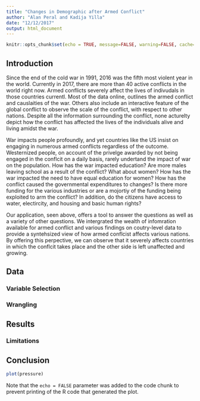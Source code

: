```yaml
---
title: "Changes in Demographic after Armed Conflict"
author: "Alan Peral and Kadija Yilla"
date: "12/12/2017"
output: html_document
---
```


```r
knitr::opts_chunk$set(echo = TRUE, message=FALSE, warning=FALSE, cache=TRUE)
```

## Introduction

Since the end of the cold war in 1991, 2016 was the fifth most violent year in the world. Currently in 2017, there are more than 40 active conflicts in the world right now. Armed conflicts severely affect the lives of indivudals in those countries currentl. Most of the data online, outlines the armed conflict and causlaities of the war. Others also include an interactive feature of the global conflict to observe the scale of the conflict, with respect to other nations. Despite all the information surrounding the conflict, none acturelty depict how the conflict has affected the lives of the individuals alive and living amidst the war.

War impacts people profoundly, and yet countries like the US insist on engaging in numerous armed conflicts regardless of the outcome. Westernized people, on  account of the privelge awarded by not being engaged in the conflcit on a daily basis, rarely undertand the impact of war on the population. How has the war impacted education? Are more males leaving school as a result of the conflict? What about women? How has the war impacted the need to have equal education for women? How has the conflict caused the governmental expenditures to changes? Is there more funding for the various industries or are a mojortiy of the funding being exploited to arm the conflict? In addition, do the citizens have access to water, electircity, and housing and basic human rights? 

[//]: # "insert picture of the shiny app that addresses one of these questions"

Our application, seen above, offers a tool to answer the questions as well as a variety of other questions. We intergrated the wealth of infomration available for armed conflict and various findings on coutry-level data to provide a syntehsized view of how armed conflcist affects various nations. By offering this perpective, we can observe that it severely affects countries in which the conflcit takes place and the other side is left unaffected and growing.

## Data

### Variable Selection

### Wrangling

## Results

### Limitations

## Conclusion

```r
plot(pressure)
```

Note that the `echo = FALSE` parameter was added to the code chunk to prevent printing of the R code that generated the plot.
